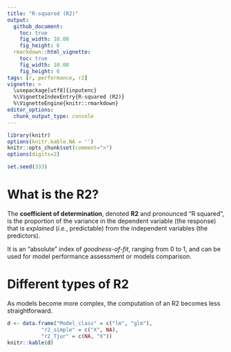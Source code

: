 ```yaml
---
title: "R-squared (R2)"
output: 
  github_document:
    toc: true
    fig_width: 10.08
    fig_height: 6
  rmarkdown::html_vignette:
    toc: true
    fig_width: 10.08
    fig_height: 6
tags: [r, performance, r2]
vignette: >
  \usepackage[utf8]{inputenc}
  %\VignetteIndexEntry{R-squared (R2)}
  %\VignetteEngine{knitr::rmarkdown}
editor_options: 
  chunk_output_type: console
---
```




```r
library(knitr)
options(knitr.kable.NA = '')
knitr::opts_chunk$set(comment=">")
options(digits=2)

set.seed(333)
```


# What is the R2?

The **coefficient of determination**, denoted **R2** and pronounced "R squared", is the proportion of the variance in the dependent variable (the response) that is *explained* (*i.e.*, predictable) from the independent variables (the predictors).

It is an "absolute" index of *goodness-of-fit*, ranging from 0 to 1, and can be used for model performance assessment or models comparison.

# Different types of R2

As models become more complex, the computation of an R2 becomes less straightforward.

```r
d <- data.frame("Model_class" = c("lm", "glm"),
           "r2_simple" = c("X", NA),
           "r2_Tjur" = c(NA, "X"))
knitr::kable(d)
```




